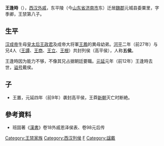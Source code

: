 '''王逢時'''（{{bd|前1世纪||前12年||catIdx=Z}}），[[西汉|西汉]][[外戚|外戚]]，东平陵（今[[山东省|山东省]][[济南市|济南市]]东）迁居[[魏郡|魏郡]]元城县委粟里，字季卿，王禁第八子。
==生平==
[[汉成帝|汉成帝]]生母[[皇太后|皇太后]][[王政君|王政君]]及成帝大将軍[[王鳳|王鳳]]的異母幼弟。[[河平|河平]]二年（前27年）与兄4人（[[王譚|王譚]]、[[王商|王商]]、[[王立|王立]]、[[王根|王根]]）共封列侯（高平侯），人称'''五侯'''。

王逢時因为能力不够，不像其兄占据朝廷要職。[[元延|元延]]元年（前12年）王逢時去世，[[谥号|谥号]]戴侯。
==子==
* 王置，元延四年（前9年）袭封高平侯，王莽[[新朝|新朝]]灭亡时断絶。

==參考資料==
*班固著《[[漢書|漢書]]》卷18外戚恩泽侯表、卷98元后传

{{漢朝人物小作品}}
[[Category:王禁家族|Category:王禁家族]]
[[Category:西汉列侯|Category:西汉列侯]]
[[Category:王姓|F]]
[[Category:諡戴|Category:諡戴]]